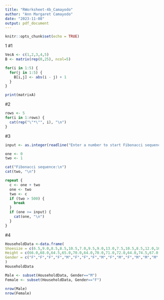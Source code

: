 ```yaml
---
title: "RWorksheet-4b_Camayodo"
author: "Ann Margaret Camayodo"
date: "2023-11-08"
output: pdf_document
---
```


```r
knitr::opts_chunk$set(echo = TRUE)
```

1
#1
```r
VecA <- c(1,2,3,4,5)
B <- matrix(rep(0,25), ncol=5)

for(i in 1:5) {
  for(j in 1:5) {
    B[i,j] <- abs(i - j) + 1
  }
}

print(matrixA)

```
#2
```r
rows <- 5
for(i in 1:rows) {
  cat(rep("\"*\"", i), "\n")
}
```
#3
```r
input <- as.integer(readline("Enter a number to start Fibonacci sequence: "))

one <- 0
two <- 1

cat("Fibonacci sequence:\n")
cat(two, "\n")

repeat {
  c <- one + two
  one <- two
  two <- c
  if (two > 500) {
    break
  }
  if (one >= input) {
    cat(one, "\n")
  }
}
```
#4
```r
HouseholdData <-data.frame(
Shoesize = c(6.5,9.0,8.5,8.5,10.5,7.0,9.5,9.0,13.0,7.5,10.5,8.5,12.0,10.5,13.0,11.5,8.5,5.0,10.0,6.5,7.5,8.5,10.5,8.5,10.5,11.0,9.0,13.0),
Height = c(66.0,68.0,64.5,65.0,70.0,64.0,70.0,71.0,72.0,64.0,74.5,67.0,71.0,71.0,77.0,72.0,59.0,62.0,72.0,66.0,64.0,67.0,73.0,69.0,72.0,70.0,69.0,70.0),
Gender = c("F","F","F","F","M","F","F","F","M","F","M","F","M","M","M","M","F","F","M","F","F","M","M","F","M","M","M","M")
)
HouseholdData

Male <- subset(HouseholdData, Gender=="M")
Female <- subset(HouseholdData, Gender=="F")

nrow(Male)
nrow(Female)
```

```r

```
